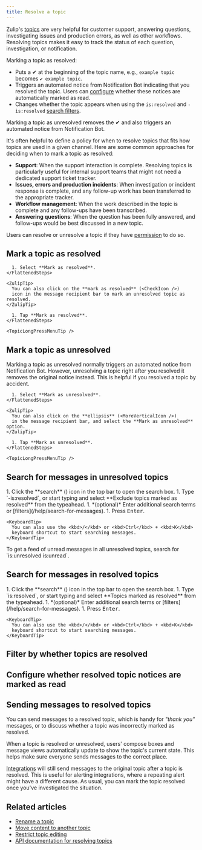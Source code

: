 ```yaml
---
title: Resolve a topic
---
```





Zulip's [topics](/help/introduction-to-topics) are very
helpful for customer support, answering questions, investigating
issues and production errors, as well as other workflows.
Resolving topics makes it easy to track the status of each question,
investigation, or notification.

Marking a topic as resolved:

* Puts a ✔ at the beginning of the topic name, e.g., `example topic`
  becomes `✔ example topic`.
* Triggers an automated notice from Notification Bot indicating that
  you resolved the topic. Users can
  [configure](/help/marking-messages-as-read#configure-whether-resolved-topic-notices-are-marked-as-read)
  whether these notices are automatically marked as read.
* Changes whether the topic appears when using the `is:resolved` and
  `-is:resolved` [search filters](/help/search-for-messages#search-filters).

Marking a topic as unresolved removes the ✔ and also triggers an
automated notice from Notification Bot.

It's often helpful to define a policy for when to resolve topics that
fits how topics are used in a given channel. Here are some common
approaches for deciding when to mark a topic as resolved:

* **Support**: When the support interaction is complete. Resolving
  topics is particularly useful for internal support teams that might
  not need a dedicated support ticket tracker.
* **Issues, errors and production incidents**: When investigation or
  incident response is complete, and any follow-up work has been
  transferred to the appropriate tracker.
* **Workflow management**: When the work described in the topic is
  complete and any follow-ups have been transcribed.
* **Answering questions**: When the question has been fully answered,
  and follow-ups would be best discussed in a new topic.

Users can resolve or unresolve a topic if they have
[permission](/help/restrict-resolving-topics) to do so.

## Mark a topic as resolved

<Tabs>
  <TabItem label="Desktop/Web">
    <FlattenedSteps>
      <TopicActions />

      1. Select **Mark as resolved**.
    </FlattenedSteps>

    <ZulipTip>
      You can also click on the **mark as resolved** (<CheckIcon />)
      icon in the message recipient bar to mark an unresolved topic as resolved.
    </ZulipTip>
  </TabItem>

  <TabItem label="Mobile">
    <FlattenedSteps>
      <TopicLongPressMenu />

      1. Tap **Mark as resolved**.
    </FlattenedSteps>

    <TopicLongPressMenuTip />
  </TabItem>
</Tabs>

## Mark a topic as unresolved

Marking a topic as unresolved normally triggers an automated notice from
Notification Bot. However, unresolving a topic right after you resolved it
removes the original notice instead. This is helpful if you resolved a topic by
accident.

<Tabs>
  <TabItem label="Desktop/Web">
    <FlattenedSteps>
      <TopicActions />

      1. Select **Mark as unresolved**.
    </FlattenedSteps>

    <ZulipTip>
      You can also click on the **ellipsis** (<MoreVerticalIcon />)
      in the message recipient bar, and select the **Mark as unresolved** option.
    </ZulipTip>
  </TabItem>

  <TabItem label="Mobile">
    <FlattenedSteps>
      <TopicLongPressMenu />

      1. Tap **Mark as unresolved**.
    </FlattenedSteps>

    <TopicLongPressMenuTip />
  </TabItem>
</Tabs>

## Search for messages in unresolved topics

<Tabs>
  <TabItem label="Desktop/Web">
    <Steps>
      1. Click the **search** (<SearchIcon />) icon in the top bar to open the search box.
      1. Type `-is:resolved`, or start typing and select **Exclude topics marked as
         resolved** from the typeahead.
      1. *(optional)* Enter additional search terms or
         [filters](/help/search-for-messages).
      1. Press <kbd>Enter</kbd>.
    </Steps>

    <KeyboardTip>
      You can also use the <kbd>/</kbd> or <kbd>Ctrl</kbd> + <kbd>K</kbd>
      keyboard shortcut to start searching messages.
    </KeyboardTip>
  </TabItem>
</Tabs>

<ZulipTip>
  To get a feed of unread messages in all unresolved topics, search for
  `is:unresolved is:unread`.
</ZulipTip>

## Search for messages in resolved topics

<Tabs>
  <TabItem label="Desktop/Web">
    <Steps>
      1. Click the **search** (<SearchIcon />) icon in the top bar to open the search box.
      1. Type `is:resolved`, or start typing and select **Topics marked as resolved**
         from the typeahead.
      1. *(optional)* Enter additional search terms or
         [filters](/help/search-for-messages).
      1. Press <kbd>Enter</kbd>.
    </Steps>

    <KeyboardTip>
      You can also use the <kbd>/</kbd> or <kbd>Ctrl</kbd> + <kbd>K</kbd>
      keyboard shortcut to start searching messages.
    </KeyboardTip>
  </TabItem>
</Tabs>

## Filter by whether topics are resolved

<FilterResolvedLeftSidebar />

## Configure whether resolved topic notices are marked as read

<ConfigureResolvedNoticesMarkedAsRead />

## Sending messages to resolved topics

You can send messages to a resolved topic, which is handy for *"thank you"*
messages, or to discuss whether a topic was incorrectly marked as resolved.

When a topic is resolved or unresolved, users' compose boxes and message views
automatically update to show the topic's current state. This helps make sure
everyone sends messages to the correct place.

[Integrations](/help/integrations-overview) will still send messages to the
original topic after a topic is resolved. This is useful for alerting
integrations, where a repeating alert might have a different cause. As usual,
you can mark the topic resolved once you've investigated the situation.

## Related articles

* [Rename a topic](/help/rename-a-topic)
* [Move content to another topic](/help/move-content-to-another-topic)
* [Restrict topic editing](/help/restrict-moving-messages)
* [API documentation for resolving topics](/api/update-message)

